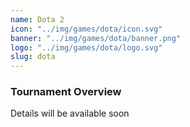 ---
name: Dota 2
icon: "../img/games/dota/icon.svg"
banner: "../img/games/dota/banner.png"
logo: "../img/games/dota/logo.svg"
slug: dota
---

### Tournament Overview

Details will be available soon
